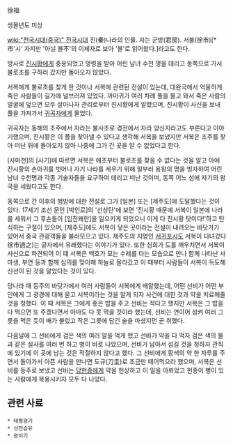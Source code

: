 徐福

생몰년도 미상

[[wiki:"전국시대(중국)" 전국시대]] 진(秦)나라의 인물. 자는 군방(君房). 서불(徐市)[* 市'시' 자지만 '아닐 불不'의 이체자로 보아 '불'로 읽어왔다.]라고도 한다.

방사로 [[진시황]]에게 중용되었고 명령을 받아 어린 남녀 수천 명을 데리고 동쪽으로 가서 불로초를 구하러 갔지만 돌아오지 않았다.

서복에게 불로초를 찾게 한 것이나 서복에 관련된 전설이 있는데, 대완국에서 억울하게 죽은 사람들이 길가에 널브러져 있었다. 까마귀가 여러 차례 풀을 물고 와서 죽은 사람의 얼굴에 덮으면 모두 살아나자 관리로부터 진시황에게 알렸으며, 진시황이 사신을 보내 풀을 가져가서 [[귀곡자]]에게 물었다.

귀곡자는 동해의 조주에서 자라는 불사초로 경전에서 자라 양신지라고도 부른다고 이야기했으며, 진시황은 이 풀을 찾아낼 수 있다고 생각해 서복을 보냈지만 서복은 조주를 찾아 떠난 뒤에 돌아오지 않아 나중에 그가 간 곳을 알 수 없었다고 한다.

[사마천]의 [사기]에 따르면 서복은 애초부터 불로초를 찾을 수 없다는 것을 알고 아에 진시황의 손아귀를 벗어나 자기 나라를 세우기 위해 일부러 용왕의 명을 빙자하여 어린 남녀 수천명과 각종 기술자들을 요구하여 데리고 떠난 것이며, 동쪽 어느 섬에 자기의 왕국을 세웠다고도 한다.

동쪽으로 간 이후의 행방에 대한 전설로 그가 [일본] 또는 [제주도]에 도달했다는 것이 있다. 17세기 조선 문인 [박인로]의 '선상탄'에 보면 '진시황 때문에 서복이 일본에 나라를 세워서 그 후손들이 [임진왜란]을 일으키게 되었으니 이게 다 진시황 탓이다!'하고 탄식하는 구절이 있으며, [제주도]에도 서복이 닿은 곳이라는 전설이 내려오는 바닷가가 있어서 중국 관광객들을 불러모으고 있다. 제주도의 지명인 [[서귀포시]]도 서복이 다녀갔다徐巿過之)는 글자에서 유래했다는 이야기가 있다. 또한 심희가 도를 깨우치면서 서복이 사신으로 파견되어 이 떄 서복은 백호가 모는 수레를 타는 모습으로 만나 함께 나타난 사마생, 부연 등과 함께 심의를 맞이해 하늘로 올라갔고 이 때부터 사람들이 서복이 득도해 신선이 된 것을 알았다는 것이 있다.

당나라 때 등주의 바닷가에서 여러 사람들이 서복에게 배알했는데, 어떤 선비가 어떤 부인에게 그 광경에 대해 묻고 서복이라는 것을 알게 되자 사건에 대한 것과 약을 치료해줄 것을 청했다. 이 때 서복은 그에게 좋은 밥을 주고 선비는 적다고 했지만 서복은 그 밥을 다 먹으면 또 주겠다면서 아마도 다 못 먹을 것이라 했는데, 선비는 연이어 삼켜 여러 그릇을 먹은 듯이 배가 불렀고 작은 그릇에 담긴 술을 마셨지먼 곧 취했다.

다음날에 그 선비에게 검은 색의 여러 알을 먹게 했고 선비가 약을 다 먹자 검은 색의 물과 같은 설사를 여러 번 하고 병이 바로 나았으며, 선비가 남아서 섬길 것을 청하자 관직에 있기에 이 곳에 남는 것은 적절하지 않다고 했다. 그 선비에게 황색의 약 한 자루를 주면서 돌아가서 아픈 사람을 만나면 도규(刀圭)로 조금만 떼어먹으라 했으며, 서복은 선비를 등주로 보냈고 선비는 [[당현종]]에게 약을 헌상하고 이 일을 아뢰었고 현종이 병이 있는 사람에게 복용시키자 모두 다 나았다.

== 관련 사료 ==
 * 태평광기
 * 선전습유
 * 광이기
